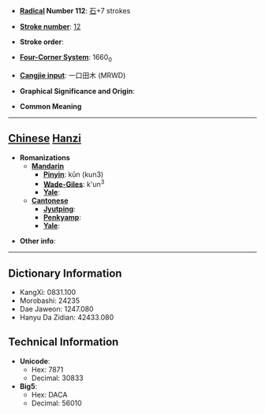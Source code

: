 * '''[[Wiktionary:Chinese radical index| Radical]] Number 112''': [[Wiktionary:Chinese radical index 石|石]]+7 strokes

* '''[[Wiktionary:Chinese total strokes index|Stroke number]]''': [[Wiktionary:Chinese total strokes index 12|12]]

* '''Stroke order''': 

* '''[[Wiktionary:Chinese four corner index|Four-Corner System]]''': 1660<sub>0</sub>

* '''[[Wiktionary:Chinese Cangjie index|Cangjie input]]''': 一口田木 (MRWD)

* '''Graphical Significance and Origin''': 

* '''Common Meaning'''

----

== [[Chinese]] [[Hanzi]] ==

* '''Romanizations'''
** '''[[Mandarin]]'''
*** '''[[Pinyin]]''': kǔn (kun3)
*** '''[[Wade-Giles]]''': k'un<sup>3</sup>
*** '''[[Yale]]''': 
** '''[[Cantonese]]'''
*** '''[[Jyutping]]''':
*** '''[[Penkyamp]]''': 
*** '''[[Yale]]''': 

* '''Other info''': 

----

== Dictionary Information ==

* KangXi: 0831.100
* Morobashi: 24235
* Dae Jaweon: 1247.080
* Hanyu Da Zidian: 42433.080

== Technical Information ==

* '''Unicode''':
** Hex: 7871
** Decimal: 30833
* '''Big5''':
** Hex: DACA
** Decimal: 56010